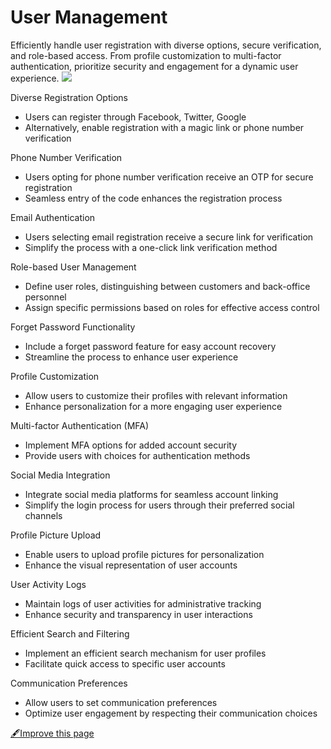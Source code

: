 # **User Management**

Efficiently handle user registration with diverse options, secure verification, and role-based access. From profile customization to multi-factor authentication, prioritize security and engagement for a dynamic user experience.
![](https://office.erxes.io/gateway/read-file?key=office-erxes-io/0.1660887172036578Screenshot2023-12-02221523.png)

Diverse Registration Options
- Users can register through Facebook, Twitter, Google
- Alternatively, enable registration with a magic link or phone number verification

Phone Number Verification
- Users opting for phone number verification receive an OTP for secure registration
- Seamless entry of the code enhances the registration process

Email Authentication
- Users selecting email registration receive a secure link for verification
- Simplify the process with a one-click link verification method

Role-based User Management
- Define user roles, distinguishing between customers and back-office personnel
- Assign specific permissions based on roles for effective access control

Forget Password Functionality
- Include a forget password feature for easy account recovery
- Streamline the process to enhance user experience

Profile Customization
- Allow users to customize their profiles with relevant information
- Enhance personalization for a more engaging user experience

Multi-factor Authentication (MFA)
- Implement MFA options for added account security
- Provide users with choices for authentication methods

Social Media Integration
- Integrate social media platforms for seamless account linking
- Simplify the login process for users through their preferred social channels

Profile Picture Upload
- Enable users to upload profile pictures for personalization
- Enhance the visual representation of user accounts

User Activity Logs
- Maintain logs of user activities for administrative tracking
- Enhance security and transparency in user interactions

Efficient Search and Filtering
- Implement an efficient search mechanism for user profiles
- Facilitate quick access to specific user accounts

Communication Preferences
- Allow users to set communication preferences
- Optimize user engagement by respecting their communication choices


[🖋️Improve this page](https://github.com/erxes/erxes-docs/edit/main/src/app/requirement/ecommerce/user/page.mdx)
